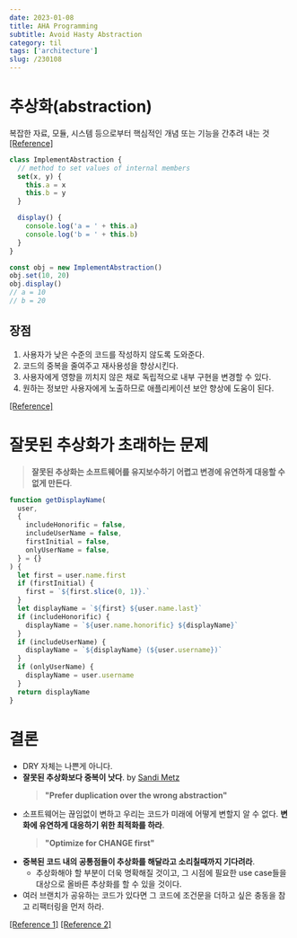 ```yaml
---
date: 2023-01-08
title: AHA Programming
subtitle: Avoid Hasty Abstraction
category: til
tags: ['architecture']
slug: /230108
---
```


# 추상화(abstraction)

복잡한 자료, 모듈, 시스템 등으로부터 핵심적인 개념 또는 기능을 간추려 내는 것 [[Reference]](https://en.wikipedia.org/wiki/Abstraction_(computer_science))

```js
class ImplementAbstraction {
  // method to set values of internal members
  set(x, y) {
    this.a = x
    this.b = y
  }

  display() {
    console.log('a = ' + this.a)
    console.log('b = ' + this.b)
  }
}

const obj = new ImplementAbstraction()
obj.set(10, 20)
obj.display()
// a = 10
// b = 20
```

## 장점

1. 사용자가 낮은 수준의 코드를 작성하지 않도록 도와준다.
2. 코드의 중복을 줄여주고 재사용성을 향상시킨다.
3. 사용자에게 영향을 끼치지 않은 채로 독립적으로 내부 구현을 변경할 수 있다.
4. 원하는 정보만 사용자에게 노출하므로 애플리케이션 보안 향상에 도움이 된다.

[[Reference]](https://developer.mozilla.org/en-US/docs/Glossary/Abstraction)

# 잘못된 추상화가 초래하는 문제

> **잘못된 추상화는 소프트웨어를 유지보수하기 어렵고 변경에 유연하게 대응할 수 없게 만든다**.

```js
function getDisplayName(
  user,
  {
    includeHonorific = false,
    includeUserName = false,
    firstInitial = false,
    onlyUserName = false,
  } = {}
) {
  let first = user.name.first
  if (firstInitial) {
    first = `${first.slice(0, 1)}.`
  }
  let displayName = `${first} ${user.name.last}`
  if (includeHonorific) {
    displayName = `${user.name.honorific} ${displayName}`
  }
  if (includeUserName) {
    displayName = `${displayName} (${user.username})`
  }
  if (onlyUserName) {
    displayName = user.username
  }
  return displayName
}
```

<Caption value="몬스터가 되어버린 추상 함수" />

# 결론

- DRY 자체는 나쁜게 아니다.
- **잘못된 추상화보다 중복이 낫다**. by [Sandi Metz](https://sandimetz.com/blog/2016/1/20/the-wrong-abstraction)
  > **"Prefer duplication over the wrong abstraction"**
- 소프트웨어는 끊임없이 변하고 우리는 코드가 미래에 어떻게 변할지 알 수 없다. **변화에 유연하게 대응하기 위한 최적화를 하라**.
  > **"Optimize for CHANGE first"**
- **중복된 코드 내의 공통점들이 추상화를 해달라고 소리칠때까지 기다려라**.
  - 추상화해야 할 부분이 더욱 명확해질 것이고, 그 시점에 필요한 use case들을 대상으로 올바른 추상화를 할 수 있을 것이다.
- 여러 브랜치가 공유하는 코드가 있다면 그 코드에 조건문을 더하고 싶은 충동을 참고 리팩터링을 먼저 하라.

[[Reference 1]](https://www.youtube.com/watch?v=wuVy7rwkCfc&list=PLV5CVI1eNcJgNqzNwcs4UKrlJdhfDjshf&t=66s) [[Reference 2]](https://kentcdodds.com/blog/aha-programming)
